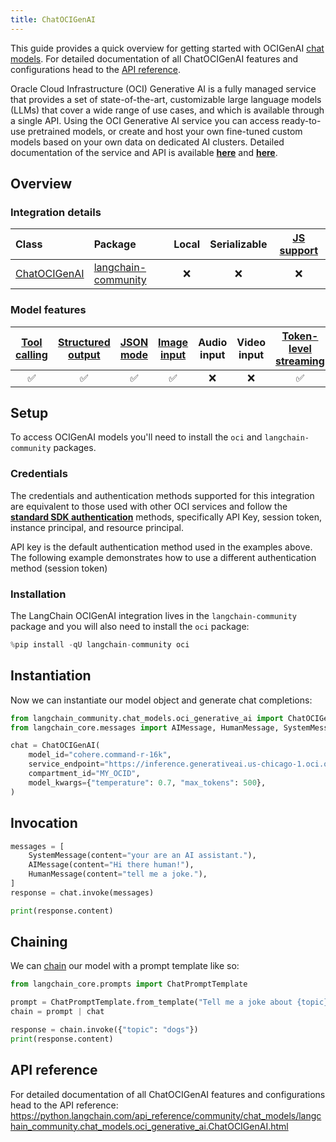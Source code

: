 ```yaml
---
title: ChatOCIGenAI
---
```


This guide provides a quick overview for getting started with OCIGenAI [chat models](/oss/python/concepts/chat_models). For detailed documentation of all ChatOCIGenAI features and configurations head to the [API reference](https://python.langchain.com/api_reference/community/chat_models/langchain_community.chat_models.oci_generative_ai.ChatOCIGenAI.html).

Oracle Cloud Infrastructure (OCI) Generative AI is a fully managed service that provides a set of state-of-the-art, customizable large language models (LLMs) that cover a wide range of use cases, and which is available through a single API.
Using the OCI Generative AI service you can access ready-to-use pretrained models, or create and host your own fine-tuned custom models based on your own data on dedicated AI clusters. Detailed documentation of the service and API is available __[here](https://docs.oracle.com/en-us/iaas/Content/generative-ai/home.htm)__ and __[here](https://docs.oracle.com/en-us/iaas/api/#/en/generative-ai/20231130/)__.


## Overview
### Integration details

| Class | Package | Local | Serializable | [JS support](https://js.langchain.com/docs/integrations/chat/oci_generative_ai) |
| :--- | :--- | :---: | :---: |  :---: |
| [ChatOCIGenAI](https://python.langchain.com/api_reference/community/chat_models/langchain_community.chat_models.oci_generative_ai.ChatOCIGenAI.html) | [langchain-community](https://python.langchain.com/api_reference/community/index.html) | ❌ | ❌ | ❌ |

### Model features
| [Tool calling](/oss/python/how-to/tool_calling/) | [Structured output](/oss/python/how-to/structured_output/) | [JSON mode](/oss/python/how-to/structured_output/#advanced-specifying-the-method-for-structuring-outputs) | [Image input](/oss/python/how-to/multimodal_inputs/) | Audio input | Video input | [Token-level streaming](/oss/python/how-to/chat_streaming/) | Native async | [Token usage](/oss/python/how-to/chat_token_usage_tracking/) | [Logprobs](/oss/python/how-to/logprobs/) |
| :---: | :---: | :---: | :---: |  :---: | :---: | :---: | :---: | :---: | :---: |
| ✅ | ✅ | ✅ | ✅ | ❌ | ❌ | ✅ | ❌ | ❌ | ❌ |

## Setup

To access OCIGenAI models you'll need to install the `oci` and `langchain-community` packages.

### Credentials

The credentials and authentication methods supported for this integration are equivalent to those used with other OCI services and follow the __[standard SDK authentication](https://docs.oracle.com/en-us/iaas/Content/API/Concepts/sdk_authentication_methods.htm)__ methods, specifically API Key, session token, instance principal, and resource principal.

API key is the default authentication method used in the examples above. The following example demonstrates how to use a different authentication method (session token)

### Installation

The LangChain OCIGenAI integration lives in the `langchain-community` package and you will also need to install the `oci` package:


```python
%pip install -qU langchain-community oci
```

## Instantiation

Now we can instantiate our model object and generate chat completions:



```python
from langchain_community.chat_models.oci_generative_ai import ChatOCIGenAI
from langchain_core.messages import AIMessage, HumanMessage, SystemMessage

chat = ChatOCIGenAI(
    model_id="cohere.command-r-16k",
    service_endpoint="https://inference.generativeai.us-chicago-1.oci.oraclecloud.com",
    compartment_id="MY_OCID",
    model_kwargs={"temperature": 0.7, "max_tokens": 500},
)
```

## Invocation


```python
messages = [
    SystemMessage(content="your are an AI assistant."),
    AIMessage(content="Hi there human!"),
    HumanMessage(content="tell me a joke."),
]
response = chat.invoke(messages)
```


```python
print(response.content)
```

## Chaining

We can [chain](/oss/python/how-to/sequence/) our model with a prompt template like so:



```python
from langchain_core.prompts import ChatPromptTemplate

prompt = ChatPromptTemplate.from_template("Tell me a joke about {topic}")
chain = prompt | chat

response = chain.invoke({"topic": "dogs"})
print(response.content)
```

## API reference

For detailed documentation of all ChatOCIGenAI features and configurations head to the API reference: https://python.langchain.com/api_reference/community/chat_models/langchain_community.chat_models.oci_generative_ai.ChatOCIGenAI.html
